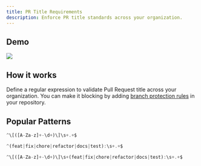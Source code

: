 ```yaml
---
title: PR Title Requirements
description: Enforce PR title standards across your organization.
---
```


## Demo

<Frame>
  <img src="/images/automations/pr-title-check.png" />
</Frame>

## How it works

Define a regular expression to validate Pull Request title across your organization. You can make it blocking by adding <a href="https://docs.github.com/en/repositories/configuring-branches-and-merges-in-your-repository/managing-protected-branches/about-protected-branches#require-status-checks-before-merging" target="_blank" rel="noreferrer">branch protection rules</a> in your repository.

## Popular Patterns

<CodeGroup>

```js [KEY-100] Foo
^\[([A-Za-z]+-\d+)\]\s+.+$
```

```js feat: Foo
^(feat|fix|chore|refactor|docs|test):\s+.+$
```

```js [KEY-100] feat: Foo
^\[([A-Za-z]+-\d+)\]\s+(feat|fix|chore|refactor|docs|test):\s+.+$
```

</CodeGroup>
